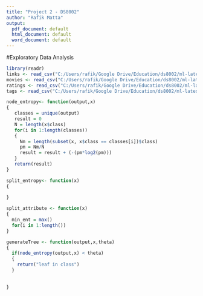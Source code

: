 ```yaml
---
title: "Project 2 - DS8002"
author: "Rafik Matta"
output:
  pdf_document: default
  html_document: default
  word_document: default
---
```


#Exploratory Data Analysis

```r
library(readr)
links <- read_csv("C:/Users/rafik/Google Drive/Education/ds8002/ml-latest-small/links.csv")
movies <- read_csv("C:/Users/rafik/Google Drive/Education/ds8002/ml-latest-small/movies.csv")
ratings <- read_csv("C:/Users/rafik/Google Drive/Education/ds8002/ml-latest-small/ratings.csv")
tags <- read_csv("C:/Users/rafik/Google Drive/Education/ds8002/ml-latest-small/tags.csv")
```

```r
node_entropy<- function(output,x)
{
   classes = unique(output)
   result = 0
   N = length(x$class)
   for(i in 1:length(classes))
   {
     Nm = length(subset(x, x$class == classes[i])$class)  
     pm = Nm/N
     result = result + (-(pm*log2(pm)))
   }
   return(result)
}

split_entropy<- function(x)
{
  
}

split_attribute <- function(x)
{
  min_ent = max()
  for(i in 1:length())
}

generateTree <- function(output,x,theta)
{
  if(node_entropy(output,x) < theta)
  {
    return("leaf in class")
  }
  
  
}

``` 

\newpage









